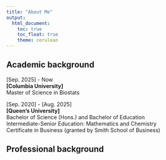 ```yaml
---
title: "About Me"
output:
  html_document:
    toc: true
    toc_float: true
    theme: cerulean
---
```


## Academic background
[Sep. 2025] - Now   
**[Columbia University]**      
Master of Science in Biostats   



[Sep. 2020]  - [Aug. 2025]   
**[Queen's University]**   
Bachelor of Science (Hons.) and Bachelor of Education        
Intermediate-Senior Education: Mathematics and Chemistry    
Certificate in Business (granted by Smith School of Business)   

## Professional background
 
